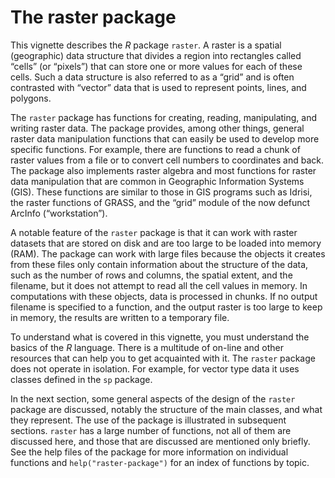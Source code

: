 # The raster package

This vignette describes the *R* package `raster`. A raster is a spatial (geographic) data structure that divides a region into rectangles called "cells" (or "pixels") that can store one or more values for each of these cells.  Such a data structure is also referred to as a "grid" and is often contrasted with "vector" data that is used to represent points, lines, and polygons. 

The `raster` package has functions for creating, reading, manipulating, and writing raster data. The package provides, among other things, general raster data manipulation functions that can easily be used to develop more specific functions. For example, there are functions to read a chunk of raster values from a file or to convert cell numbers to coordinates and back. The package also implements raster algebra and most functions for raster data manipulation that are common in Geographic Information Systems (GIS). These functions are similar to those in GIS programs such as Idrisi, the raster functions of GRASS, and the "grid" module of the now defunct ArcInfo ("workstation").

A notable feature of the `raster` package is that it can work with raster datasets that are stored on disk and are too large to be loaded into memory (RAM). The package can work with large files because the objects it creates from these files only contain information about the structure of the data, such as the number of rows and columns, the spatial extent, and the filename, but it does not attempt to read all the cell values in memory. In computations with these objects, data is processed in chunks. If no output filename is specified to a function, and the output raster is too large to keep in memory, the results are written to a temporary file. 

To understand what is covered in this vignette, you must understand the basics of the *R* language. There is a multitude of on-line and other resources that can help you to get acquainted with it. The `raster` package does not operate in isolation. For example, for vector type data it uses classes defined in the `sp` package.  

In the next section, some general aspects of the design of the `raster` package are discussed, notably the structure of the main classes, and what they represent. The use of the package is illustrated in subsequent sections. `raster` has a large number of functions, not all of them are discussed here, and those that are discussed are mentioned only briefly. See the help files of the package for more information on individual functions and `help("raster-package")` for an index of functions by topic.


